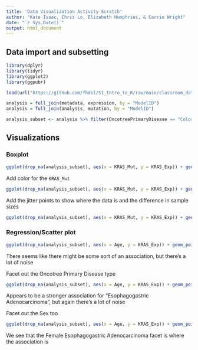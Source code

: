 ```yaml
---
title: 'Data Visualization Activity Scratch'
author: "Kate Isaac, Chris Lo, Elizabeth Humphries, & Carrie Wright"
date: "`r Sys.Date()`"
output: html_document
---
```


## Data import and subsetting

```r
library(dplyr)
library(tidyr)
library(ggplot2)
library(ggpubr)

load(url("https://github.com/fhdsl/S1_Intro_to_R/raw/main/classroom_data/CCLE.RData"))

analysis = full_join(metadata, expression, by = "ModelID")
analysis = full_join(analysis, mutation, by = "ModelID")

```

```r
analysis_subset <- analysis %>% filter(OncotreePrimaryDisease == "Colorectal Adenocarcinoma" | OncotreePrimaryDisease == "Esophagogastric Adenocarcinoma" | OncotreePrimaryDisease == "Lung Neuroendocrine Tumor")

```

## Visualizations

### Boxplot

```r
ggplot(drop_na(analysis_subset), aes(x = KRAS_Mut, y = KRAS_Exp)) + geom_boxplot() + facet_wrap(~OncotreePrimaryDisease) + theme_bw()
```

Add color for the `KRAS_Mut`

```r
ggplot(drop_na(analysis_subset), aes(x = KRAS_Mut, y = KRAS_Exp)) + geom_boxplot(aes(fill = KRAS_Mut)) + facet_wrap(~OncotreePrimaryDisease) + theme_bw()
```

Add the jitter points to show where the data is and the difference in sample sizes

```r
ggplot(drop_na(analysis_subset), aes(x = KRAS_Mut, y = KRAS_Exp)) + geom_boxplot(aes(fill = KRAS_Mut)) + facet_wrap(~OncotreePrimaryDisease) + theme_bw() + geom_jitter(width=0.1)
```

### Regression/Scatter plot

```r
ggplot(drop_na(analysis_subset), aes(x = Age, y = KRAS_Exp)) + geom_point() + geom_smooth(method="lm") + theme_bw() + stat_regline_equation(label.y=7.5) + stat_cor(label.y = 7)
```

There seems like there might be some sort of an association, but there's a lot of noise

Facet out the Oncotree Primary Disease type

```r
ggplot(drop_na(analysis_subset), aes(x = Age, y = KRAS_Exp)) + geom_point() + geom_smooth(method="lm") + theme_bw() + stat_regline_equation(label.y=7.5) + stat_cor(label.y = 7) + facet_wrap(~OncotreePrimaryDisease)
```

Appears to be a stronger association for "Esophagogastric Adenocarcinoma", but again there's a lot of noise

Facet out the Sex too

```r
ggplot(drop_na(analysis_subset), aes(x = Age, y = KRAS_Exp)) + geom_point() + geom_smooth(method="lm") + theme_bw() + stat_regline_equation(label.y=7.5) + stat_cor(label.y = 7) + facet_wrap(Sex~OncotreePrimaryDisease)
```

We see that the Female Esophagogastric Adenocarcinoma facet is where the association is